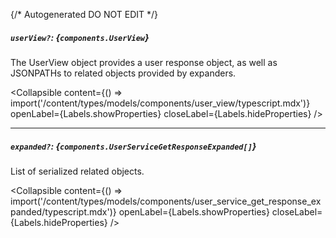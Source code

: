 {/* Autogenerated DO NOT EDIT  */}

##### `userView?`: *{`components.UserView`}*
The UserView object provides a user response object, as well as JSONPATHs to related objects provided by expanders.

<Collapsible content={() => import('/content/types/models/components/user_view/typescript.mdx')} openLabel={Labels.showProperties} closeLabel={Labels.hideProperties} />


---
##### `expanded?`: *{`components.UserServiceGetResponseExpanded[]`}*
List of serialized related objects.

<Collapsible content={() => import('/content/types/models/components/user_service_get_response_expanded/typescript.mdx')} openLabel={Labels.showProperties} closeLabel={Labels.hideProperties} />



